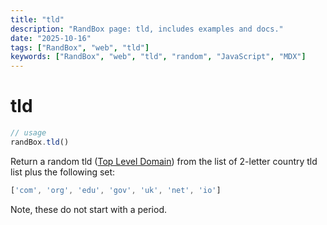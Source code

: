 ```yaml
---
title: "tld"
description: "RandBox page: tld, includes examples and docs."
date: "2025-10-16"
tags: ["RandBox", "web", "tld"]
keywords: ["RandBox", "web", "tld", "random", "JavaScript", "MDX"]
---
```


# tld

```js
// usage
randBox.tld()
```

Return a random tld ([Top Level Domain][tld]) from the list of 2-letter country tld list plus the following set:

```js
['com', 'org', 'edu', 'gov', 'uk', 'net', 'io']
```

Note, these do not start with a period.

[tld]: https://en.wikipedia.org/wiki/Top-level_domain
